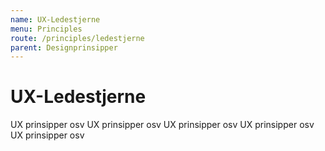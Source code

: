 ```yaml
---
name: UX-Ledestjerne
menu: Principles
route: /principles/ledestjerne
parent: Designprinsipper
---
```


# UX-Ledestjerne

UX prinsipper osv
UX prinsipper osv
UX prinsipper osv
UX prinsipper osv
UX prinsipper osv
